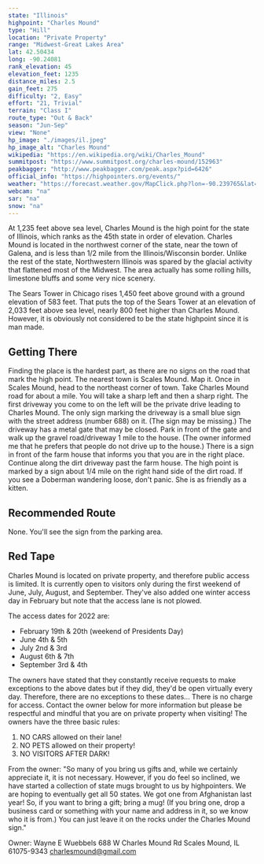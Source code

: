 ```yaml
---
state: "Illinois"
highpoint: "Charles Mound"
type: "Hill"
location: "Private Property"
range: "Midwest-Great Lakes Area"
lat: 42.50434
long: -90.24081
rank_elevation: 45
elevation_feet: 1235
distance_miles: 2.5
gain_feet: 275
difficulty: "2, Easy"
effort: "21, Trivial"
terrain: "Class I"
route_type: "Out & Back"
season: "Jun-Sep"
view: "None"
hp_image: "./images/il.jpeg"
hp_image_alt: "Charles Mound"
wikipedia: "https://en.wikipedia.org/wiki/Charles_Mound"
summitpost: "https://www.summitpost.org/charles-mound/152963"
peakbagger: "http://www.peakbagger.com/peak.aspx?pid=6426"
official_info: "https://highpointers.org/events/"
weather: "https://forecast.weather.gov/MapClick.php?lon=-90.239765&lat=42.504146"
webcam: "na"
sar: "na"
snow: "na"
---
```


At 1,235 feet above sea level, Charles Mound is the high point for the state of Illinois, which ranks as the 45th state in order of elevation. Charles Mound is located in the northwest corner of the state, near the town of Galena, and is less than 1/2 mile from the Illinois/Wisconsin border. Unlike the rest of the state, Northwestern Illinois was spared by the glacial activity that flattened most of the Midwest. The area actually has some rolling hills, limestone bluffs and some very nice scenery.

The Sears Tower in Chicago rises 1,450 feet above ground with a ground elevation of 583 feet. That puts the top of the Sears Tower at an elevation of 2,033 feet above sea level, nearly 800 feet higher than Charles Mound. However, it is obviously not considered to be the state highpoint since it is man made.

## Getting There
Finding the place is the hardest part, as there are no signs on the road that mark the high point. The nearest town is Scales Mound. Map it. Once in Scales Mound, head to the northeast corner of town. Take Charles Mound road for about a mile. You will take a sharp left and then a sharp right. The first driveway you come to on the left will be the private drive leading to Charles Mound. The only sign marking the driveway is a small blue sign with the street address (number 688) on it. (The sign may be missing.) The driveway has a metal gate that may be closed. Park in front of the gate and walk up the gravel road/driveway 1 mile to the house. (The owner informed me that he prefers that people do not drive up to the house.) There is a sign in front of the farm house that informs you that you are in the right place. Continue along the dirt driveway past the farm house. The high point is marked by a sign about 1/4 mile on the right hand side of the dirt road. If you see a Doberman wandering loose, don't panic. She is as friendly as a kitten.

## Recommended Route
None. You'll see the sign from the parking area.

## Red Tape
Charles Mound is located on private property, and therefore public access is limited. It is currently open to visitors only during the first weekend of June, July, August, and September. They've also added one winter access day in February but note that the access lane is not plowed.

The access dates for 2022 are:
- February 19th & 20th (weekend of Presidents Day)
- June 4th & 5th
- July 2nd & 3rd
- August 6th & 7th
- September 3rd & 4th

The owners have stated that they constantly receive requests to make exceptions to the above dates but if they did, they'd be open virtually every day. Therefore, there are no exceptions to these dates... There is no charge for access. Contact the owner below for more information but please be respectful and mindful that you are on private property when visiting! The owners have the three basic rules:
1. NO CARS allowed on their lane!
2. NO PETS allowed on their property!
3. NO VISITORS AFTER DARK!

From the owner: "So many of you bring us gifts and, while we certainly appreciate it, it is not necessary. However, if you do feel so inclined, we have started a collection of state mugs brought to us by highpointers. We are hoping to eventually get all 50 states. We got one from Afghanistan last year! So, if you want to bring a gift; bring a mug! (If you bring one, drop a business card or something with your name and address in it, so we know who it is from.) You can just leave it on the rocks under the Charles Mound sign."

Owner: Wayne E Wuebbels 688 W Charles Mound Rd Scales Mound, IL 61075-9343 charlesmound@gmail.com
